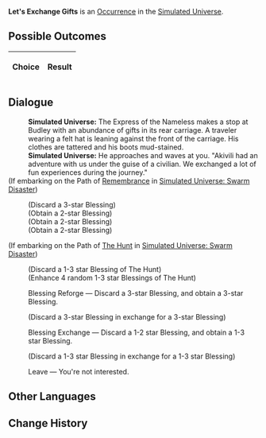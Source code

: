 {{Simulated Universe Event Infobox
|title         = Let's Exchange Gifts
|image         = Random Event Trade.png
|type          =
|domains_su    = Occurrence
|domains_ext   = Occurrence
|domains_swarm = 
|domains_gng   = 
|requirements  =
|prev          = 
|next          = 
|indexRewards  =
|characters    = 
}}
'''Let's Exchange Gifts''' is an [[Simulated Universe/Occurrence|Occurrence]] in the [[Simulated Universe]].

==Possible Outcomes==
{| class="article-table"
!Choice
!Result

|}

<!--
==Gameplay Notes==

-->
==Dialogue==
{{Dialogue Start}}
:'''Simulated Universe:''' The Express of the Nameless makes a stop at Budley with an abundance of gifts in its rear carriage. A traveler wearing a felt hat is leaning against the front of the carriage. His clothes are tattered and his boots mud-stained.
:'''Simulated Universe:''' He approaches and waves at you. "Akivili had an adventure with us under the guise of a civilian. We exchanged a lot of fun experiences during the journey."
;(If embarking on the Path of [[Simulated Universe/Paths#Remembrance|Remembrance]] in [[Simulated Universe: Swarm Disaster]])
:{{SU Special Dialogue|Remembrance|Exchange your memories.|Discard a 3-star Blessing and obtain three random 2-star Blessings.}}
:;(Discard a 3-star Blessing)
:;(Obtain a 2-star Blessing)
:;(Obtain a 2-star Blessing)
:;(Obtain a 2-star Blessing)
;(If embarking on the Path of [[Simulated Universe/Paths#The Hunt|The Hunt]] in [[Simulated Universe: Swarm Disaster]])
:{{SU Special Dialogue|The Hunt|Throw out your story! Then loot the "Fun Experiences" from the car.|Discard 1 Blessing of The Hunt and Enhance up to 4 random Blessing(s) of The Hunt.}}
:;(Discard a 1-3 star Blessing of The Hunt)
:;(Enhance 4 random 1-3 star Blessings of The Hunt)
:{{DIcon|Star}} Blessing Reforge &mdash; Discard a 3-star Blessing, and obtain a 3-star Blessing.
:;(Discard a 3-star Blessing in exchange for a 3-star Blessing)
:{{DIcon|Star}} Blessing Exchange &mdash; Discard a 1-2 star Blessing, and obtain a 1-3 star Blessing.
:;(Discard a 1-3 star Blessing in exchange for a 1-3 star Blessing)
:{{DIcon|Star}} Leave &mdash; You're not interested.
{{Dialogue End}}

==Other Languages==
{{Other Languages
|en   = Let's Exchange Gifts
|zhs  = 来交换礼物吧
|zht  = 來交換禮物吧
|ja   = プレゼントを{{Rubi|交換|こうかん}}しようよ
|ko   = 선물 교환하자
|es   = ¡Intercambiemos regalos!
|fr   = Échange de cadeaux
|ru   = Обмен подарками
|th   = มาแลกของขวัญกันเถอะ
|vi   = Đến Đổi Quà Nào
|de   = Gabentausch
|id   = Ayo Tukaran Hadiah
|pt   = Vamos Trocar Presentes
}}

==Change History==
{{Change History|1.3}}
